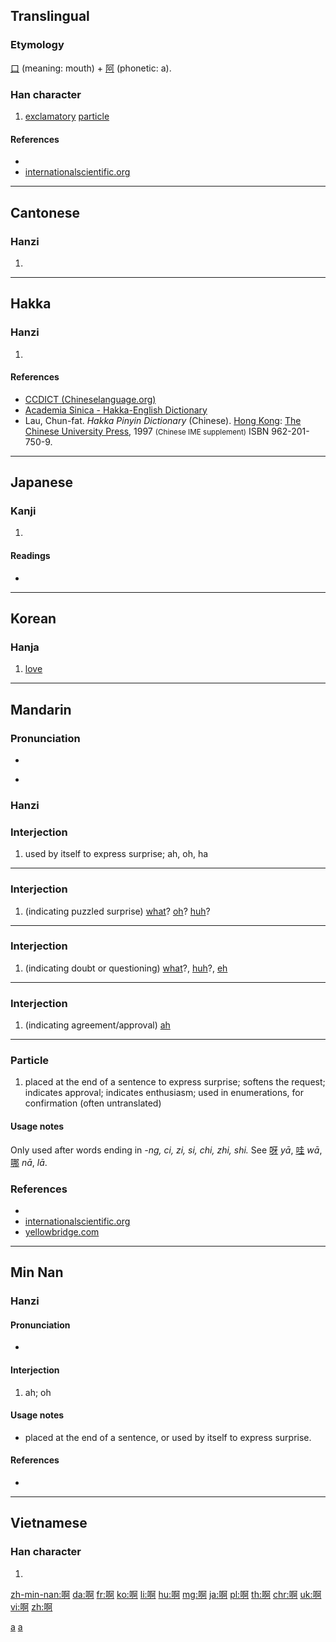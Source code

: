 {{also|a}}
==Translingual==
{{stroke order}}

===Etymology===
[[口]] (meaning: mouth) + [[阿]] (phonetic: a).

===Han character===
{{Han char|rn=30|rad=口|as=08|sn=11|four=6102<sub>0</sub>|canj=口弓中口 (RNLR)|ids=⿰[[口]][[阿]]}}

# [[exclamatory]] [[particle]]

====References====
* {{Han ref|kx=0195.040|dkj=03808|dj=0416.050|hdz=10634.180|uh=554A|ud=21834|bh=B0DA|bd=45274}}
* [http://internationalscientific.org/CharacterASP/CharacterEtymology.aspx?characterInput=%E5%95%8A internationalscientific.org]

----

==Cantonese==
{{zh-hanzi-box|啊}}

===Hanzi===
{{yue-hanzi|jyut=[[aa1]], [[aa2]], [[aa3]], [[aa4]]|y=a1, a2, a3, a4}}

# {{defn|lang=yue|sort=口08}}

----

==Hakka==

===Hanzi===
{{hak-hanzi|poj=o (o<sup>1</sup>), ó (o<sup>2</sup>)|gd=o<sup>1</sup> [Meixian, Bao'an, Kwangtung], o<sup>1</sup>, a<sup>1</sup> [Hailu, Siyan]|hpy=o2, o3}}

# {{defn|lang=hak|sort=口08}}

====References====
*[http://www.chineselanguage.org/dictionaries/?mode=view&module=chardict&query=%E5%95%8A CCDICT (Chineselanguage.org)]
*[http://minhakka.ling.sinica.edu.tw/bkg/hakyin/search.php?DETAIL=1&LIMIT=id=29415&dbname=su_tian_1&graph=2 Academia Sinica - Hakka-English Dictionary]
*Lau, Chun-fat. ''Hakka Pinyin Dictionary'' (Chinese). [[Hong Kong]]: [[w:Chinese University of Hong Kong|The Chinese University Press]], 1997 <small>(Chinese IME supplement)</small> ISBN 962-201-750-9.

----

==Japanese==

===Kanji===
{{ja-kanji|grade=|rs=口08}}

# {{defn|lang=ja|sort=口08}}

====Readings====
* {{ja-readings|on=[[あ]] (a)|kun=[[こえ]] (koe)}}

----

==Korean==

===Hanja===
{{ko-hanja|hangeul=아|rv=a|mr=a}}

# [[love]]

----

==Mandarin==
{{zh-hanzi-box|啊}}

===Pronunciation===
* {{audio|Zh-ā.ogg|audio (ā)}}
{{Pinyin-IPA|ā}}
* {{audio|Zh-a.ogg|audio (a)}}
{{Pinyin-IPA|a}}
{{Pinyin-IPA|ǎ}}
{{Pinyin-IPA|á}}
{{Pinyin-IPA|à}}

===Hanzi===
{{cmn-hanzi|pin=[[ā]] ([[a1]]), [[á]] ([[a2]]), [[ǎ]] ([[a3]]), [[à]] ([[a4]]), [[a]] ([[a5]])|wg=a<sup>1</sup>, a<sup>2</sup>, a<sup>3</sup>, a<sup>4</sup>, a}}

===Interjection===
{{cmn-interj|ts|pin=[[ā#Mandarin|ā]]|pint=a1|rs=口08}}

# used by itself to express surprise; ah, oh, ha
#: {{usex|lang=cmn|'''啊'''！我又赢了！|tr='''Ā'''! Wǒ yòu yíng le!|t='''Ha'''! I've won again!|inline=0}}

----

===Interjection===
{{cmn-interj|ts|pin=[[ǎ#Mandarin|ǎ]]|pint=a3|rs=口08}}

# (indicating puzzled surprise) [[what]]? [[oh]]? [[huh]]?
#: {{usex|lang=cmn|'''啊'''！真有这事儿？|tr='''Ǎ'''! Zhēn yǒu zhè shìr?|t=What? Is that really so?|inline=0}}

----

===Interjection===
{{cmn-interj|ts|pin=[[á#Mandarin|á]]|pint=a2|rs=口08}}

# (indicating doubt or questioning) [[what]]?, [[huh]]?, [[eh]]
#: {{usex|lang=cmn|'''啊'''？你说什么？|tr='''Á'''? Nǐ shuō shénme?|t=Huh, what did you say?|inline=0}}

----

===Interjection===
{{cmn-interj|ts|pin=[[à#Mandarin|à]]|pint=a4|rs=口08}}

# (indicating agreement/approval) [[ah]]
#: {{usex|lang=cmn|'''啊'''，好吧。|tr='''À''', hǎo ba.|t=Well, OK.|inline=0}}

----

===Particle===
{{cmn-particle|ts|pin=[[a#Mandarin|a]]|pint=a|rs=口08}}

# placed at the end of a sentence to express surprise; softens the request; indicates approval; indicates enthusiasm; used in enumerations, for confirmation  (often untranslated)
#: {{usex|lang=cmn|多好天儿'''啊'''！|tr=Duō hǎo tiānr '''a'''!|t=What a fine day!|inline=1}}
#: {{usex|lang=cmn|谢谢'''啊'''|tr=Xièxiè '''a'''|t=Thanks|inline=1}}
#: {{usex|lang=cmn|老王'''啊'''，这可不行'''啊'''！|tr=Lǎo Wáng '''a''', zhè kě bùxíng '''a'''!|t=Wang, this won't do!|inline=1}}
#: {{usex|lang=cmn|钱'''啊'''，书'''啊'''，表'''啊'''，我都丢了。|tr=Qián '''a''', shū '''a''', biǎo '''a''', wǒ dōu diū le.|t=Money, books, watch, I lost everything.|inline=1}}
#: {{usex|lang=cmn|你不来'''啊'''？|tr=Nǐ bù lái '''a'''?|t=So you're not coming?|inline=1}}

====Usage notes====
Only used after words ending in ''-ng, ci, zi, si, chi, zhi, shi.'' See [[呀]] ''yā'', [[哇]] ''wā'', [[哪]] ''nā'', [[]] ''lā''.

===References===
* {{reference-book | last = Shao | first = Jingmin (ed.) | authorlink =  | coauthors =  | year = 2000 | title = HSK Dictionary (HSK汉语水平考试词典) | language = Mandarin/English | publisher = Huadong Teachers College Publishers | location = Shanghai | id = ISBN 7561720785}}
* [http://internationalscientific.org/CharacterASP/CharacterEtymology.aspx?characterInput=%E5%95%8A internationalscientific.org]
* [http://www.yellowbridge.com/chinese/wordsearch.php?searchMode=C&word=%E5%95%8A yellowbridge.com]

[[Category:Beginning Mandarin|a]]
[[Category:Mandarin entries with audio links|a]]

----

==Min Nan==
{{zh-hanzi-box|啊}}

===Hanzi===
{{nan-hanzi|poj=[[a]] (a<sup>1</sup>)|tlpa=}}

====Pronunciation====
* {{IPA|[ a ]|lang=nan}}

====Interjection====
{{nan-inter|ts|poj=a|pojt=a|rs=口08}}

# ah; oh

====Usage notes====
* placed at the end of a sentence, or used by itself to express surprise.

====References====
* {{cite web
| url = http://203.64.42.21/iug/ungian/SoannTeng/chil/taihoa.asp
| title = 啊
| work = On-line Taiwanese/Mandarin Dictionary (台文／華文線頂辭典)
| language = Taiwanese/English
| accessdate = 2011-01-29}}

----

==Vietnamese==

===Han character===
{{vi-hantu|[[a]], [[à]], [[ạ]]|rs=口08}}

# {{defn|lang=vi|sort=口08}}

[[zh-min-nan:啊]]
[[da:啊]]
[[fr:啊]]
[[ko:啊]]
[[li:啊]]
[[hu:啊]]
[[mg:啊]]
[[ja:啊]]
[[pl:啊]]
[[th:啊]]
[[chr:啊]]
[[uk:啊]]
[[vi:啊]]
[[zh:啊]]